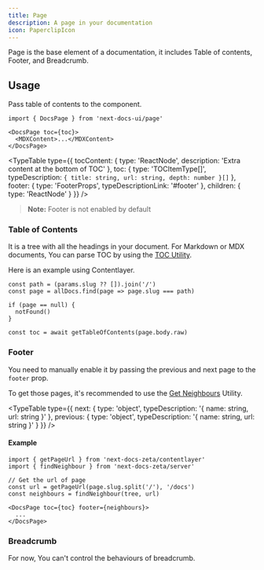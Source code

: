 ```yaml
---
title: Page
description: A page in your documentation
icon: PaperclipIcon
---
```



Page is the base element of a documentation, it includes Table of contents,
Footer, and Breadcrumb.

## Usage

Pass table of contents to the component.

```mdx
import { DocsPage } from 'next-docs-ui/page'

<DocsPage toc={toc}>
  <MDXContent>...</MDXContent>
</DocsPage>
```

<TypeTable
  type={{
    tocContent: {
      type: 'ReactNode',
      description: 'Extra content at the bottom of TOC'
    },
    toc: {
      type: 'TOCItemType[]',
      typeDescription: `{ title: string, url: string, depth: number }[]`
    },
    footer: {
      type: 'FooterProps',
      typeDescriptionLink: '#footer'
    },
    children: { type: 'ReactNode' }
  }}
/>

> **Note:** Footer is not enabled by default

### Table of Contents

It is a tree with all the headings in your document. For Markdown or MDX
documents, You can parse TOC by using the
[TOC Utility](/docs/headless/utils/get-toc).

Here is an example using Contentlayer.

```tsx
const path = (params.slug ?? []).join('/')
const page = allDocs.find(page => page.slug === path)

if (page == null) {
  notFound()
}

const toc = await getTableOfContents(page.body.raw)
```

### Footer

You need to manually enable it by passing the previous and next page to the
`footer` prop.

To get those pages, it's recommended to use the
[Get Neighbours](/docs/headless/utils/find-neighbour) Utility.

<TypeTable
  type={{
    next: {
      type: 'object',
      typeDescription: '{ name: string, url: string }'
    },
    previous: {
      type: 'object',
      typeDescription: '{ name: string, url: string }'
    }
  }}
/>

#### Example

```tsx
import { getPageUrl } from 'next-docs-zeta/contentlayer'
import { findNeighbour } from 'next-docs-zeta/server'

// Get the url of page
const url = getPageUrl(page.slug.split('/'), '/docs')
const neighbours = findNeighbour(tree, url)

<DocsPage toc={toc} footer={neighbours}>
  ...
</DocsPage>
```

### Breadcrumb

For now, You can't control the behaviours of breadcrumb.
